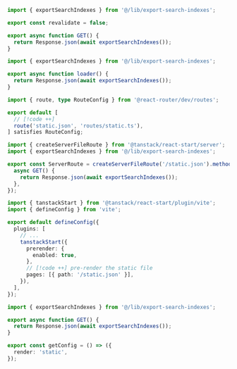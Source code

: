 ```ts tab="Next.js" title="app/static.json/route.ts"
import { exportSearchIndexes } from '@/lib/export-search-indexes';

export const revalidate = false;

export async function GET() {
  return Response.json(await exportSearchIndexes());
}
```

```ts tab="React Router" title="app/routes/static.ts"
import { exportSearchIndexes } from '@/lib/export-search-indexes';

export async function loader() {
  return Response.json(await exportSearchIndexes());
}
```

```ts tab="React Router" title="app/routes.ts"
import { route, type RouteConfig } from '@react-router/dev/routes';

export default [
  // [!code ++]
  route('static.json', 'routes/static.ts'),
] satisfies RouteConfig;
```

```ts tab="Tanstack Start" title="src/routes/static[.]json.ts"
import { createServerFileRoute } from '@tanstack/react-start/server';
import { exportSearchIndexes } from '@/lib/export-search-indexes';

export const ServerRoute = createServerFileRoute('/static.json').methods({
  async GET() {
    return Response.json(await exportSearchIndexes());
  },
});
```

```ts tab="Tanstack Start" title="vite.config.ts"
import { tanstackStart } from '@tanstack/react-start/plugin/vite';
import { defineConfig } from 'vite';

export default defineConfig({
  plugins: [
    // ...
    tanstackStart({
      prerender: {
        enabled: true,
      },
      // [!code ++] pre-render the static file
      pages: [{ path: '/static.json' }],
    }),
  ],
});
```

```ts tab="Waku" title="pages/api/static.json.ts"
import { exportSearchIndexes } from '@/lib/export-search-indexes';

export async function GET() {
  return Response.json(await exportSearchIndexes());
}

export const getConfig = () => ({
  render: 'static',
});
```
